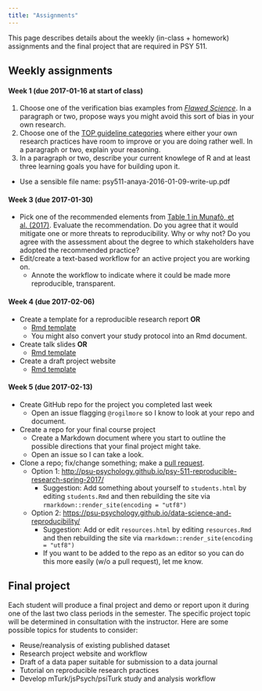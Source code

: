 ```yaml
---
title: "Assignments"
---
```


This page describes details about the weekly (in-class + homework) assignments and the final project that are required in PSY 511.

## Weekly assignments

#### Week 1 (due 2017-01-16 at start of class)

1. Choose one of the verification bias examples from [*Flawed Science*](http://pubman.mpdl.mpg.de/pubman/item/escidoc:1569964:8/component/escidoc:1569966/Stapel_Investigation_Final_report.pdf). In a paragraph or two, propose ways you might avoid this sort of bias in your own research.
2. Choose one of the [TOP guideline categories](https://osf.io/9f6gx/) where either your own research practices have room to improve or you are doing rather well. In a paragraph or two, explain your reasoning.
3. In a paragraph or two, describe your current knowlege of R and at least three learning goals you have for building upon it.

- Use a sensible file name: psy511-anaya-2016-01-09-write-up.pdf

#### Week 3 (due 2017-01-30)

- Pick one of the recommended elements from [Table 1 in Munafò, et al. (2017)](http://www.nature.com/articles/s41562-016-0021/tables/1). Evaluate the recommendation. Do you agree that it would mitigate one or more threats to reproducibility. Why or why not? Do you agree with the assessment about the degree to which stakeholders have adopted the recommended practice?
- Edit/create a text-based workflow for an active project you are working on.
    + Annote the workflow to indicate where it could be made more reproducible, transparent.

#### Week 4 (due 2017-02-06)

- Create a template for a reproducible research report **OR**
    + [Rmd template](in-class-activities/rmd-templates/report-template.Rmd)
    + You might also convert your study protocol into an Rmd document.
- Create talk slides **OR**
    + [Rmd template](in-class-activities/rmd-templates/ioslides-template.Rmd)
- Create a draft project website
    + [Rmd template](in-class-activities/rmd-templates/website)

#### Week 5 (due 2017-02-13)

- Create GitHub repo for the project you completed last week
    + Open an issue flagging `@rogilmore` so I know to look at your repo and document.
- Create a repo for your final course project
    + Create a Markdown document where you start to outline the possible directions that your final project might take.
    + Open an issue so I can take a look.
- Clone a repo; fix/change something; make a [pull request](https://help.github.com/articles/about-pull-requests/).
    + Option 1: <http://psu-psychology.github.io/psy-511-reproducible-research-spring-2017/>
        - Suggestion: Add something about yourself to `students.html` by editing `students.Rmd` and then rebuilding the site via `rmarkdown::render_site(encoding = "utf8")`
    + Option 2: <https://psu-psychology.github.io/data-science-and-reproducibility/>
        - Suggestion: Add or edit `resources.html` by editing `resources.Rmd` and then rebuilding the site via `rmarkdown::render_site(encoding = "utf8")`
        - If you want to be added to the repo as an editor so you can do this more easily (w/o a pull request), let me know.

## Final project

Each student will produce a final project and demo or report upon it during one of the last two class periods in the semester. The specific project topic will be determined in consultation with the instructor. Here are some possible topics for students to consider:

- Reuse/reanalysis of existing published dataset
- Research project website and workflow
- Draft of a data paper suitable for submission to a data journal
- Tutorial on reproducible research practices
- Develop mTurk/jsPsych/psiTurk study and analysis workflow
